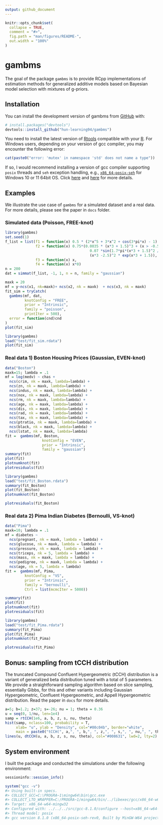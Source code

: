 ```yaml
---
output: github_document
---
```


<!-- README.md is generated from README.Rmd. Please edit that file -->

```r
knitr::opts_chunk$set(
  collapse = TRUE,
  comment = "#>",
  fig.path = "man/figures/README-",
  out.width = "100%"
)
```

# gambms

<!-- badges: start -->
<!-- badges: end -->

The goal of the package `gambms` is to provide RCpp implementations of estimation methods for generalized additive models based on Bayesian model selection with mixtures of g-priors.

## Installation

You can install the development version of gambms from [GitHub](https://github.com/) with:

``` r
# install.packages("devtools")
devtools::install_github("hun-learning94/gambms")
```

You need to install the latest version of [Rtools](https://cran.r-project.org/bin/windows/Rtools/) compatible with your [R](https://cran.r-project.org/bin/windows/). For Windows users, depending on your version of gcc compiler, you may encounter the following error:
```r
cat(paste0("error: 'mutex' in namespace 'std' does not name a type"))
```
If so, I would recommend installing a version of gcc compiler supporting `posix` threads and `seh` exception handling, e.g., [`x86_64-posix-seh`](https://sourceforge.net/projects/mingw-w64/files/) for Windows 10 or 11 64bit OS. Click [here](https://stackoverflow.com/questions/17242516/mingw-w64-threads-posix-vs-win32) and [here](http://jaryl-lan.blogspot.com/2020/09/how-to-solve-mutex-in-namespace-std.html) for more details.

## Examples

We illustrate the use case of `gambms` for a simulated dataset and a real data. For more details, please see the paper in `docs` folder.

### Simulated data (Poisson, FREE-knot)
```r
library(gambms)
set.seed(1)
f_list = list(f1 = function(x) 0.5 * (2*x^5 + 3*x^2 + cos(3*pi*x) - 1),
              f2 = function(x) 0.75*(0.0035 * (x*3 + 1.5)^3 + (x > -0.5 & x < 0.85) * 
                                       0.07 *sin(1.7*pi*(x*3 + 1.5)^2 / 3.2)*
                                       (x*3 -2.5)^2 * exp(x*3 + 1.5)),
              f3 = function(x) x,
              f4 = function(x) x*0)
n = 200
dat = simmat(f_list, -1, 1, n = n, family = "gaussian")

maxk = 20
mf = y~ncs(x1, nk=maxk)+ ncs(x2, nk = maxk)  + ncs(x3, nk = maxk)
fit_sim = tryCatch(
  gambms(mf, dat,
         knotConfig = "FREE",
         prior = "Intrinsic",
         family = "poisson",
         printIter = 500),
  error = function(cnd)cnd
)
plot(fit_sim)
```
```r
library(gambms)
load("test/fit_sim.rdata")
plot(fit_sim)
```

### Real data 1) Boston Housing Prices (Gaussian, EVEN-knot)
```r
data("Boston")
maxk=15; lambda = .1
mf = log(medv) ~ chas +
  ncs(crim, nk = maxk, lambda=lambda) +
  ncs(zn, nk = maxk, lambda=lambda) +
  ncs(indus, nk = maxk, lambda=lambda) +
  ncs(nox, nk = maxk, lambda=lambda) +
  ncs(rm, nk = maxk, lambda=lambda) +
  ncs(age, nk = maxk, lambda=lambda) +
  ncs(dis, nk = maxk, lambda=lambda) +
  ncs(rad, nk = maxk, lambda=lambda) +
  ncs(tax, nk = maxk, lambda=lambda) +
  ncs(ptratio, nk = maxk, lambda=lambda) +
  ncs(black, nk = maxk, lambda=lambda) +
  ncs(lstat, nk = maxk, lambda=lambda)
fit =  gambms(mf, Boston,
                 knotConfig = "EVEN",
                 prior = "Intrinsic",
                 family = "gaussian")
summary(fit)
plot(fit)
plotnumknot(fit)
plotresiduals(fit)
```
```r
library(gambms)
load("test/fit_Boston.rdata")
summary(fit_Boston)
plot(fit_Boston)
plotnumknot(fit_Boston)
```
```r
plotresiduals(fit_Boston)
```

### Real data 2) Pima Indian Diabetes (Bernoulli, VS-knot)
```r
data("Pima")
maxk=10; lambda = .1
mf = diabetes ~ 
  ncs(pregnant, nk = maxk, lambda = lambda) +
  ncs(glucose, nk = maxk, lambda = lambda) +
  ncs(pressure, nk = maxk, lambda = lambda) +
  ncs(triceps, nk = 5, lambda = lambda) +
  ncs(mass, nk = maxk, lambda = lambda) +
  ncs(pedigree, nk = maxk, lambda = lambda) +
  ncs(age, nk = 5, lambda = lambda)
fit =  gambms(mf, Pima,
         knotConfig = "VS",
         prior = "Intrinsic",
         family = "bernoulli",
         Ctrl = list(mcmcIter = 5000))

summary(fit)
plot(fit)
plotnumknot(fit)
plotresiduals(fit)
```
```r
library(gambms)
load("test/fit_Pima.rdata")
summary(fit_Pima)
plot(fit_Pima)
plotnumknot(fit_Pima)
```
```r
plotresiduals(fit_Pima)
```

## Bonus: sampling from tCCH distribution
The truncated Compound Confluent Hypergeometric (tCCH) distribution is a variant of generalized beta distribution tuned with a total of $5$ parameters. We provide a straightforward sampling algorithm based on slice sampling, essentially Gibbs, for this and other variants including Gaussian Hypergeometric, Confluent Hypergeometric, and Appell Hypergeometric distribution. Read the paper in `docs` for more details.
```r
a=5; b=1.2; z=37; s=-26; nu = 1; theta = 0.36
u = seq(0, 1/nu, len=1e4)
samp = rtCCH(1e6, a, b, z, s, nu, theta)
hist(samp, nclass=100, probability = T,
     xlab= "u", ylab = "Density", col="#00c04b", border="white",
     main = paste0("tCCH(", a,", ", b,", ", z,", ", s,", ", nu,", ", theta, ")"))
lines(u, dtCCH(u, a, b, z, s, nu, theta), col="#008631", lwd=2, lty=2)
```


## System environment
I built the package and conducted the simulations under the following environment:
```r
sessioninfo::session_info()
```
```r
system("gcc -v")
#> Using built-in specs.
#> COLLECT_GCC=C:\PROGRA~1\mingw64\bin\gcc.exe
#> COLLECT_LTO_WRAPPER=C:/PROGRA~1/mingw64/bin/../libexec/gcc/x86_64-w64-mingw32/8.1.0/lto-wrapper.exe
#> Target: x86_64-w64-mingw32
#> Configured with: ../../../src/gcc-8.1.0/configure --host=x86_64-w64-mingw32 --build=x86_64-w64-mingw32 --target=x86_64-w64-mingw32 --prefix=/mingw64 --with-sysroot=/c/mingw810/x86_64-810-posix-seh-rt_v6-rev0/mingw64 --enable-shared --enable-static --disable-multilib --enable-languages=c,c++,fortran,lto --enable-libstdcxx-time=yes --enable-threads=posix --enable-libgomp --enable-libatomic --enable-lto --enable-graphite --enable-checking=release --enable-fully-dynamic-string --enable-version-specific-runtime-libs --disable-libstdcxx-pch --disable-libstdcxx-debug --enable-bootstrap --disable-rpath --disable-win32-registry --disable-nls --disable-werror --disable-symvers --with-gnu-as --with-gnu-ld --with-arch=nocona --with-tune=core2 --with-libiconv --with-system-zlib --with-gmp=/c/mingw810/prerequisites/x86_64-w64-mingw32-static --with-mpfr=/c/mingw810/prerequisites/x86_64-w64-mingw32-static --with-mpc=/c/mingw810/prerequisites/x86_64-w64-mingw32-static --with-isl=/c/mingw810/prerequisites/x86_64-w64-mingw32-static --with-pkgversion='x86_64-posix-seh-rev0, Built by MinGW-W64 project' --with-bugurl=https://sourceforge.net/projects/mingw-w64 CFLAGS='-O2 -pipe -fno-ident -I/c/mingw810/x86_64-810-posix-seh-rt_v6-rev0/mingw64/opt/include -I/c/mingw810/prerequisites/x86_64-zlib-static/include -I/c/mingw810/prerequisites/x86_64-w64-mingw32-static/include' CXXFLAGS='-O2 -pipe -fno-ident -I/c/mingw810/x86_64-810-posix-seh-rt_v6-rev0/mingw64/opt/include -I/c/mingw810/prerequisites/x86_64-zlib-static/include -I/c/mingw810/prerequisites/x86_64-w64-mingw32-static/include' CPPFLAGS=' -I/c/mingw810/x86_64-810-posix-seh-rt_v6-rev0/mingw64/opt/include -I/c/mingw810/prerequisites/x86_64-zlib-static/include -I/c/mingw810/prerequisites/x86_64-w64-mingw32-static/include' LDFLAGS='-pipe -fno-ident -L/c/mingw810/x86_64-810-posix-seh-rt_v6-rev0/mingw64/opt/lib -L/c/mingw810/prerequisites/x86_64-zlib-static/lib -L/c/mingw810/prerequisites/x86_64-w64-mingw32-static/lib '
#> Thread model: posix
#> gcc version 8.1.0 (x86_64-posix-seh-rev0, Built by MinGW-W64 project) 
```



<!-- What is special about using `README.Rmd` instead of just `README.md`? You can include R chunks like so: -->

<!-- ```{r cars} -->
<!-- summary(cars) -->
<!-- ``` -->

<!-- You'll still need to render `README.Rmd` regularly, to keep `README.md` up-to-date. `devtools::build_readme()` is handy for this. You could also use GitHub Actions to re-render `README.Rmd` every time you push. An example workflow can be found here: <https://github.com/r-lib/actions/tree/v1/examples>. -->

<!-- You can also embed plots, for example: -->

<!-- ```{r pressure, echo = FALSE} -->
<!-- plot(pressure) -->
<!-- ``` -->

<!-- In that case, don't forget to commit and push the resulting figure files, so they display on GitHub and CRAN. -->
